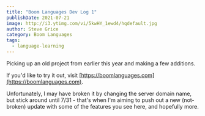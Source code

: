 ```yaml
---
title: "Boom Languages Dev Log 1"
publishDate: 2021-07-21
image: http://i3.ytimg.com/vi/5kwHY_1ewd4/hqdefault.jpg
author: Steve Grice
category: Boom Languages
tags:
  - language-learning
---
```


Picking up an old project from earlier this year and making a few additions.


<BlogYoutubeVideo videoId="5kwHY_1ewd4" />

If you'd like to try it out, visit [https://boomlanguages.com](https://boomlanguages.com).

Unfortunately, I may have broken it by changing the server domain name, but stick around until 7/31 - that's when I'm aiming to push out a new (not-broken) update with some of the features you see here, and hopefully more.
